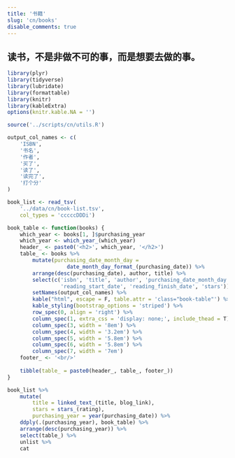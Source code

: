 ```yaml
---
title: '书籍'
slug: 'cn/books'
disable_comments: true
---
```


<link rel="stylesheet" type="text/css" href="/css/star-rating-svg.css">

## 读书，不是非做不可的事，而是想要去做的事。

```r
library(plyr)
library(tidyverse)
library(lubridate)
library(formattable)
library(knitr)
library(kableExtra)
options(knitr.kable.NA = '')

source('../scripts/cn/utils.R')
```

```r
output_col_names <- c(
    'ISBN',
    '书名',
    '作者',
    '买了',
    '读了',
    '读完了',
    '打个分'
)

book_list <- read_tsv(
    '../data/cn/book-list.tsv',
    col_types = 'cccccDDDi')

book_table <- function(books) {
    which_year <- books[1, ]$purchasing_year
    which_year <- which_year_(which_year)
    header_ <- paste0('<h2>', which_year, '</h2>')
    table_ <- books %>%
        mutate(purchasing_date_month_day = 
                   date_month_day_format_(purchasing_date)) %>%
        arrange(desc(purchasing_date), author, title) %>%
        select(c('isbn', 'title', 'author', 'purchasing_date_month_day', 
                 'reading_start_date', 'reading_finish_date', 'stars')) %>%
        setNames(output_col_names) %>%
        kable("html", escape = F, table.attr = 'class="book-table"') %>%
        kable_styling(bootstrap_options = 'striped') %>%
        row_spec(0, align = 'right') %>%
        column_spec(1, extra_css = 'display: none;', include_thead = T) %>%
        column_spec(3, width = '8em') %>%
        column_spec(4, width = '3.2em') %>%
        column_spec(5, width = '5.8em') %>%
        column_spec(6, width = '5.8em') %>%
        column_spec(7, width = '7em')
    footer_ <- '<br/>'
    
    tibble(table_ = paste0(header_, table_, footer_))
}

book_list %>%
    mutate(
        title = linked_text_(title, blog_link),
        stars = stars_(rating),
        purchasing_year = year(purchasing_date)) %>%
    ddply(.(purchasing_year), book_table) %>%
    arrange(desc(purchasing_year)) %>%
    select(table_) %>%
    unlist %>%
    cat
```

<script src="/js/star-rating-svg.js"></script>
<script src="/js/star-rating-default.js"></script>
